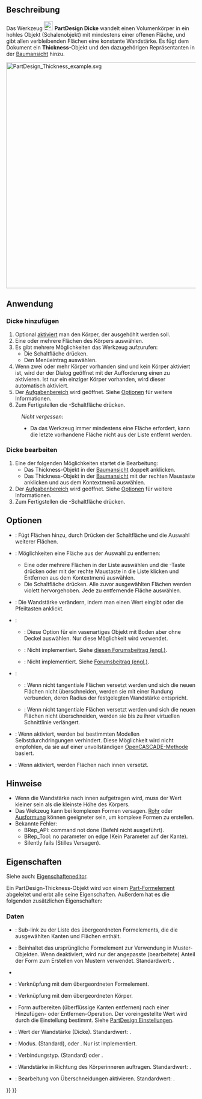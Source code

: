 <languages/>

{{Docnav/de
|[[PartDesign_Draft/de|Formschräge]]
|[[PartDesign_Mirrored/de|Spiegeln]]
|[[PartDesign_Workbench/de|PartDesign]]
|IconL=PartDesign_Draft.svg
|IconR=PartDesign_Mirrored.svg
|IconC=Workbench_PartDesign.svg
}}

{{GuiCommand/de
|Name=PartDesign Thickness
|Name/de=PartDesign Dicke
|MenuLocation=Part Design → Modifikationen → Dicke
|Workbenches=[[PartDesign Workbench/de|PartDesign]]
|Version=0.17
|SeeAlso=[[Part_Thickness/de|Part Dicke]]
}}

<span id="Description"></span>
==Beschreibung==

Das Werkzeug  [[Image:PartDesign_Thickness.svg|24px]] '''PartDesign Dicke''' wandelt einen Volumenkörper in ein hohles Objekt (Schalenobjekt) mit mindestens einer offenen Fläche, und gibt allen verbleibenden Flächen eine konstante Wandstärke. Es fügt dem Dokument ein '''Thickness'''-Objekt und den dazugehörigen Repräsentanten in der [[Tree_view/de|Baumansicht]] hinzu.

[[File:PartDesign_Thickness_example.svg|600px]]
{{Caption|Ausgangsvolumenkörper (A) →  Volumenkörper mit der ausgewählten Fläche, die geöffnet werden soll (B) →  Das resultierende hohle Objekt (C)}}

<span id="Usage"></span>
==Anwendung==

<span id="Add_a_thickness"></span>
=== Dicke hinzufügen ===

# Optional [[PartDesign_Body/de#Aktiver_Status|aktiviert]] man den Körper, der ausgehöhlt werden soll.
# Eine oder mehrere Flächen des Körpers auswählen. 
# Es gibt mehrere Möglichkeiten das Werkzeug aufzurufen:
#* Die Schaltfläche {{Button|[[Image:PartDesign_Thickness.svg|16px]] [[PartDesign_Thickness/de|Dicke]]}} drücken.
#* Den Menüeintrag {{MenuCommand|Part Design → Modifikationen → [[Image:PartDesign_Thickness.svg|16px]] Dicke}} auswählen.
# Wenn zwei oder mehr Körper vorhanden sind und kein Körper aktiviert ist, wird der der Dialog {{MenuCommand|Active Body Required}} geöffnet mit der Aufforderung einen zu aktivieren. Ist nur ein einziger Körper vorhanden, wird dieser automatisch aktiviert.
# Der  [[Task_panel/de|Aufgabenbereich]] {{MenuCommand|Parameter der Wandstärke}} wird geöffnet. Siehe [[#Optionen|Optionen]] für weitere Informationen.
# Zum Fertigstellen die {{Button|OK}}-Schaltfläche drücken.


:''Nicht vergessen'':
:* Da das Werkzeug immer mindestens eine Fläche erfordert, kann die letzte vorhandene Fläche nicht aus der Liste entfernt werden.

<span id="Edit_a_thickness"></span>
=== Dicke bearbeiten ===

# Eine der folgenden Möglichkeiten startet die Bearbeitung:
#* Das Thickness-Objekt in der [[Tree_view/de|Baumansicht]] doppelt anklicken.
#* Das Thickness-Objekt in der [[Tree_view/de|Baumansicht]] mit der rechten Maustaste anklicken und {{MenuCommand|Thickness bearbeiten}} aus dem Kontextmenü auswählen.
# Der [[Task_panel/de|Aufgabenbereich]] {{MenuCommand|Parameter der Wandstärke}} wird geöffnet. Siehe [[#Optionen|Optionen]] für weitere Informationen.
# Zum Fertigstellen die {{Button|OK}}-Schaltfläche drücken.

<span id="Options"></span>
==Optionen==

* {{MenuCommand|Fläche hinzufügen}}: Fügt Flächen hinzu, durch Drücken der Schaltfläche {{Button|Fläche hinzufügen}} und die Auswahl weiterer Flächen. 
* {{MenuCommand|Fläche entfernen}}: Möglichkeiten eine Fläche aus der Auswahl zu entfernen:
** Eine oder mehrere Flächen in der Liste auswählen und die {{KEY|Del}}-Taste drücken oder mit der rechte Maustaste in die Liste klicken und Entfernen aus dem Kontextmenü auswählen.
** Die Schaltfläche {{Button|Fläche entfernen}} drücken. Alle zuvor ausgewählten Flächen werden violett hervorgehoben. Jede zu entfernende Fläche auswählen.
* {{MenuCommand|Dicke}}: Die Wandstärke verändern, indem man einen Wert eingibt oder die Pfeiltasten anklickt.
* {{MenuCommand|Modus}}:
** {{MenuCommand|Oberfläche}}:  Diese Option für ein vasenartiges Objekt mit Boden aber ohne Deckel auswählen. Nur diese Möglichkeit wird verwendet.
** {{MenuCommand|Rohr}}: Nicht implementiert. Siehe [https://forum.freecadweb.org/viewtopic.php?p=484495#p484495 diesen Forumsbeitrag (engl.)].
** {{MenuCommand|Recto Verso}}: Nicht implementiert. Siehe  [https://forum.freecadweb.org/viewtopic.php?p=484495#p484495diesen Forumsbeitrag (engl.)].
* {{MenuCommand|Verbindungstyp}}:
** {{MenuCommand|Kreisbogen}}: Wenn nicht tangentiale Flächen versetzt werden und sich die neuen Flächen nicht überschneiden, werden sie mit einer Rundung verbunden, deren Radius der festgelegten Wandstärke entspricht.
** {{MenuCommand|Schnitt}}: Wenn nicht tangentiale Flächen versetzt werden und sich die neuen Flächen nicht überschneiden, werden sie bis zu ihrer virtuellen Schnittlinie verlängert.
* {{MenuCommand|Schnitt}}: Wenn aktiviert, werden bei bestimmten Modellen Selbstdurchdringungen verhindert. Diese Möglichkeit wird nicht empfohlen, da sie auf einer unvollständigen [https://dev.opencascade.org/doc/refman/html/class_b_rep_offset_a_p_i___make_thick_solid.html#af78f35025a31e2ce8bd96c82fb33a981 OpenCASCADE-Methode] basiert.
* {{MenuCommand|Dicke nach innen auftragen}}: Wenn aktiviert, werden Flächen nach innen versetzt.

<span id="Notes"></span>
==Hinweise==

* Wenn die Wandstärke nach innen aufgetragen wird, muss der Wert kleiner sein als die kleinste Höhe des Körpers.
* Das Wekzeug kann bei komplexen Formen versagen. [[PartDesign_AdditivePipe/de|Rohr]] oder [[PartDesign_AdditiveLoft|Ausformung]] können geeigneter sein, um komplexe Formen zu erstellen.
* Bekannte Fehler:
** BRep_API: command not done (Befehl nicht ausgeführt).
** BRep_Tool: no parameter on edge (Kein Parameter auf der Kante).
** Silently fails (Stilles Versagen).

<span id="Properties"></span>
==Eigenschaften==

Siehe auch: [[Property_editor/de|Eigenschafteneditor]].

Ein PartDesign-Thickness-Objekt wird von einem [[Part_Feature/de|Part-Formelement]] abgeleitet und erbt alle seine Eigenschaften. Außerdem hat es die folgenden zusätzlichen Eigenschaften:

<span id="Data"></span>
===Daten===

{{Properties_Title/de|Basis}}

* {{PropertyData|Base|LinkSub}}: Sub-link zu der Liste des übergeordneten Formelements, die die ausgewählten Kanten und Flächen enthält.
* {{PropertyData|Support Transform|Bool}}: Beinhaltet das ursprüngliche Formelement zur Verwendung in Muster-Objekten. Wenn deaktiviert, wird nur der angepasste (bearbeitete) Anteil der Form zum Erstellen von Mustern verwendet. Standardwert: {{FALSE}}.
* {{PropertyData|Add Sub Shape|PartShape|hidden}}
* {{PropertyData|Base Feature|Link|hidden}}: Verknüpfung mit dem übergeordneten Formelement.
* {{PropertyData|_ Body|LinkHidden|hidden}}: Verknüpfung mit dem übergeordneten Körper.

{{Properties_Title/de|Part Design}}

* {{PropertyData/de|Refine|Bool}}: Form aufbereiten (überflüssige Kanten entfernen) nach einer Hinzufügen- oder Entfernen-Operation. Der voreingestellte Wert wird durch die Einstellung {{MenuCommand|Modell nach skizzenbasierter Operation automatisch aufbereiten}} bestimmt. Siehe [[PartDesign_Preferences/de#Allgemein|PartDesign Einstellungen]].

{{Properties_Title/de|Thickness}}

* {{PropertyData|Value|Length}}: Wert der Wandstärke (Dicke). Standardwert: {{value|1 mm}}.
* {{PropertyData|Mode|Enumeration}}: Modus. {{value|Skin}} (Standard), {{value|Pipe}} oder {{Value|Recto verso}}. Nur {{value|Skin}} ist implementiert.
* {{PropertyData|Join|Enumeration}}: Verbindungstyp. {{value|Arc}} (Standard) oder {{Value|Intersection}}.
* {{PropertyData|Reversed|Bool}}: Wandstärke in Richtung des Körperinneren auftragen. Standardwert: {{FALSE}}.
* {{PropertyData|Intersection|Bool}}: Bearbeitung von Überschneidungen aktivieren. Standardwert: {{FALSE}}.


{{Docnav/de
|[[PartDesign_Draft/de|Formschräge]]
|[[PartDesign_Mirrored/de|Spiegeln]]
|[[PartDesign_Workbench/de|PartDesign]]
|IconL=PartDesign_Draft.svg
|IconR=PartDesign_Mirrored.svg
|IconC=Workbench_PartDesign.svg
}}

{{PartDesign Tools navi{{#translation:}}}}
{{Userdocnavi{{#translation:}}}}